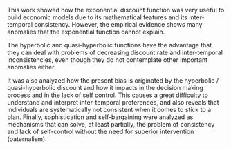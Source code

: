 This work showed how the exponential discount function was very useful to build economic models due to its mathematical features and its inter-temporal consistency. However, the empirical evidence shows many anomalies that the exponential function cannot explain. 

The hyperbolic and quasi-hyperbolic functions have the advantage that they can deal with problems of decreasing discount rate and inter-temporal inconsistencies, even though they do not contemplate other important anomalies either.

It was also analyzed how the present bias is originated by the hyperbolic / quasi-hyperbolic discount and how it impacts in the decision making process and in the lack of self control. This causes a great difficulty to understand  and interpret inter-temporal preferences, and also reveals that individuals are systematically not consistent when it comes to stick to a plan.
Finally, sophistication and self-bargaining were analyzed as mechanisms that can solve, at least partially, the problem of consistency and lack of self-control without the need for superior intervention (paternalism).